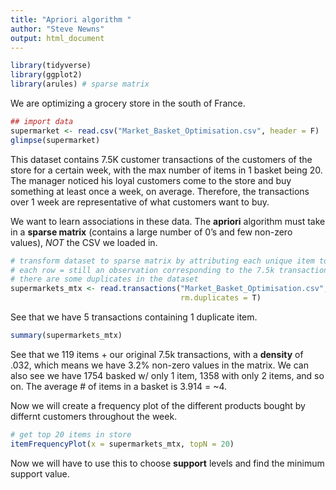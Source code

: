 ```yaml
---
title: "Apriori algorithm "
author: "Steve Newns"
output: html_document
---
```


```r
library(tidyverse)
library(ggplot2)
library(arules) # sparse matrix
```

We are optimizing a grocery store in the south of France.

```r
## import data 
supermarket <- read.csv("Market_Basket_Optimisation.csv", header = F)
glimpse(supermarket)
```

This dataset contains 7.5K customer transactions of the customers of the store for a certain week, with the max number of items in 1 basket being 20. The manager noticed his loyal customers come to the store and buy something at least once a week, on average. Therefore, the transactions over 1 week are representative of what customers want to buy.

We want to learn associations in these data. The **apriori** algorithm must take in a **sparse matrix** (contains a large number of 0's and few non-zero values), *NOT* the CSV we loaded in.

```r
# transform dataset to sparse matrix by attributing each unique item to a column
# each row = still an observation corresponding to the 7.5k transactions w/ a 0/1 for each product
# there are some duplicates in the dataset
supermarkets_mtx <- read.transactions("Market_Basket_Optimisation.csv", sep = ",", 
                                      rm.duplicates = T)
```

See that we have 5 transactions containing 1 duplicate item.

```r
summary(supermarkets_mtx)
```

See that we 119 items + our original 7.5k transactions, with a **density** of .032, which means we have 3.2% non-zero values in the matrix. We can also see we have 1754 basked w/ only 1 item, 1358 with only 2 items, and so on. The average # of items in a basket is 3.914 = ~4.

Now we will create a frequency plot of the different products bought by differnt customers throughout the week.
```r
# get top 20 items in store
itemFrequencyPlot(x = supermarkets_mtx, topN = 20)
```

Now we will have to use this to choose **support** levels and find the minimum support value.